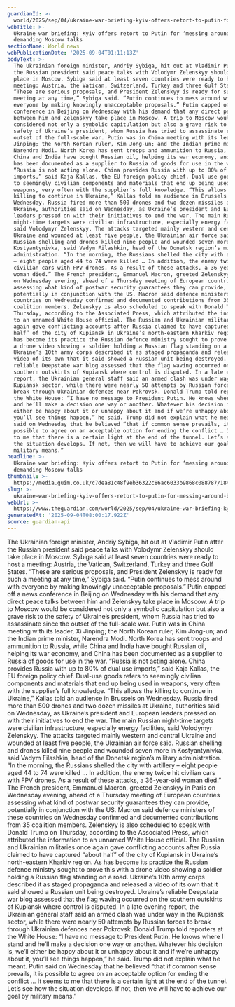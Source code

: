 ```yaml
---
guardianId: >-
  world/2025/sep/04/ukraine-war-briefing-kyiv-offers-retort-to-putin-for-messing-around-by-demanding-moscow-talks
webTitle: >-
  Ukraine war briefing: Kyiv offers retort to Putin for ‘messing around’ by
  demanding Moscow talks
sectionName: World news
webPublicationDate: '2025-09-04T01:11:13Z'
bodyText: >-
  The Ukrainian foreign minister, Andriy Sybiga, hit out at Vladimir Putin after
  the Russian president said peace talks with Volodymr Zelenskyy should take
  place in Moscow. Sybiga said at least seven countries were ready to host a
  meeting: Austria, the Vatican, Switzerland, Turkey and three Gulf States.
  “These are serious proposals, and President Zelenskyy is ready for such a
  meeting at any time,” Sybiga said. “Putin continues to mess around with
  everyone by making knowingly unacceptable proposals.” Putin capped off a news
  conference in Beijing on Wednesday with his demand that any direct peace talks
  between him and Zelenskyy take place in Moscow. A trip to Moscow would be
  considered not only a symbolic capitulation but also a grave risk to the
  safety of Ukraine’s president, whom Russia has tried to assassinate since the
  outset of the full-scale war. Putin was in China meeting with its leader, Xi
  Jinping; the North Korean ruler, Kim Jong-un; and the Indian prime minister,
  Narendra Modi. North Korea has sent troops and ammunition to Russia, while
  China and India have bought Russian oil, helping its war economy, and China
  has been documented as a supplier to Russia of goods for use in the war.
  “Russia is not acting alone. China provides Russia with up to 80% of dual use
  imports,” said Kaja Kallas, the EU foreign policy chief. Dual-use goods refers
  to seemingly civilian components and materials that end up being used in
  weapons, very often with the supplier’s full knowledge. “This allows the
  killing to continue in Ukraine,” Kallas told an audience in Brussels on
  Wednesday. Russia fired more than 500 drones and two dozen missiles at
  Ukraine, authorities said on Wednesday, as Ukraine’s president and European
  leaders pressed on with their initiatives to end the war. The main Russian
  night-time targets were civilian infrastructure, especially energy facilities,
  said Volodymyr Zelenskyy. The attacks targeted mainly western and central
  Ukraine and wounded at least five people, the Ukrainian air force said.
  Russian shelling and drones killed nine people and wounded seven more in
  Kostyantynivka, said Vadym Filashkin, head of the Donetsk region’s military
  administration. “In the morning, the Russians shelled the city with artillery
  – eight people aged 44 to 74 were killed … In addition, the enemy twice hit
  civilian cars with FPV drones. As a result of these attacks, a 36-year-old
  woman died.” The French president, Emmanuel Macron, greeted Zelenskyy in Paris
  on Wednesday evening, ahead of a Thursday meeting of European countries
  assessing what kind of postwar security guarantees they can provide,
  potentially in conjunction with the US. Macron said defence ministers of these
  countries on Wednesday confirmed and documented contributions from 35
  coalition members. Zelenskyy is also scheduled to speak with Donald Trump on
  Thursday, according to the Associated Press, which attributed the information
  to an unnamed White House official. The Russian and Ukrainian militaries once
  again gave conflicting accounts after Russia claimed to have captured “about
  half” of the city of Kupiansk in Ukraine’s north-eastern Kharkiv region. As
  has become its practice the Russian defence ministry sought to prove this with
  a drone video showing a soldier holding a Russian flag standing on a road.
  Ukraine’s 10th army corps described it as staged propaganda and released a
  video of its own that it said showed a Russian unit being destroyed. Ukraine’s
  reliable Deepstate war blog assessed that the flag waving occurred on the
  southern outskirts of Kupiansk where control is disputed. In a late evening
  report, the Ukrainian general staff said an armed clash was under way in the
  Kupiansk sector, while there were nearly 50 attempts by Russian forces to
  break through Ukrainian defences near Pokrovsk. Donald Trump told reporters at
  the White House: “I have no message to President Putin. He knows where I stand
  and he’ll make a decision one way or another. Whatever his decision is, we’ll
  either be happy about it or unhappy about it and if we’re unhappy about it,
  you’ll see things happen,” he said. Trump did not explain what he meant. Putin
  said on Wednesday that he believed “that if common sense prevails, it is
  possible to agree on an acceptable option for ending the conflict … It seems
  to me that there is a certain light at the end of the tunnel. Let’s see how
  the situation develops. If not, then we will have to achieve our goal by
  military means.”
headline: >-
  Ukraine war briefing: Kyiv offers retort to Putin for ‘messing around’ by
  demanding Moscow talks
thumbnail: >-
  https://media.guim.co.uk/c7dea81c48f9eb36322c86ac6033b9868c088787/184_0_1831_1465/500.jpg
slug: >-
  ukraine-war-briefing-kyiv-offers-retort-to-putin-for-messing-around-by-demanding-moscow-talks
webUrl: >-
  https://www.theguardian.com/world/2025/sep/04/ukraine-war-briefing-kyiv-offers-retort-to-putin-for-messing-around-by-demanding-moscow-talks
generatedAt: '2025-09-04T08:00:17.922Z'
source: guardian-api
---
```

The Ukrainian foreign minister, Andriy Sybiga, hit out at Vladimir Putin after the Russian president said peace talks with Volodymr Zelenskyy should take place in Moscow. Sybiga said at least seven countries were ready to host a meeting: Austria, the Vatican, Switzerland, Turkey and three Gulf States. “These are serious proposals, and President Zelenskyy is ready for such a meeting at any time,” Sybiga said. “Putin continues to mess around with everyone by making knowingly unacceptable proposals.” Putin capped off a news conference in Beijing on Wednesday with his demand that any direct peace talks between him and Zelenskyy take place in Moscow. A trip to Moscow would be considered not only a symbolic capitulation but also a grave risk to the safety of Ukraine’s president, whom Russia has tried to assassinate since the outset of the full-scale war. Putin was in China meeting with its leader, Xi Jinping; the North Korean ruler, Kim Jong-un; and the Indian prime minister, Narendra Modi. North Korea has sent troops and ammunition to Russia, while China and India have bought Russian oil, helping its war economy, and China has been documented as a supplier to Russia of goods for use in the war. “Russia is not acting alone. China provides Russia with up to 80% of dual use imports,” said Kaja Kallas, the EU foreign policy chief. Dual-use goods refers to seemingly civilian components and materials that end up being used in weapons, very often with the supplier’s full knowledge. “This allows the killing to continue in Ukraine,” Kallas told an audience in Brussels on Wednesday. Russia fired more than 500 drones and two dozen missiles at Ukraine, authorities said on Wednesday, as Ukraine’s president and European leaders pressed on with their initiatives to end the war. The main Russian night-time targets were civilian infrastructure, especially energy facilities, said Volodymyr Zelenskyy. The attacks targeted mainly western and central Ukraine and wounded at least five people, the Ukrainian air force said. Russian shelling and drones killed nine people and wounded seven more in Kostyantynivka, said Vadym Filashkin, head of the Donetsk region’s military administration. “In the morning, the Russians shelled the city with artillery – eight people aged 44 to 74 were killed … In addition, the enemy twice hit civilian cars with FPV drones. As a result of these attacks, a 36-year-old woman died.” The French president, Emmanuel Macron, greeted Zelenskyy in Paris on Wednesday evening, ahead of a Thursday meeting of European countries assessing what kind of postwar security guarantees they can provide, potentially in conjunction with the US. Macron said defence ministers of these countries on Wednesday confirmed and documented contributions from 35 coalition members. Zelenskyy is also scheduled to speak with Donald Trump on Thursday, according to the Associated Press, which attributed the information to an unnamed White House official. The Russian and Ukrainian militaries once again gave conflicting accounts after Russia claimed to have captured “about half” of the city of Kupiansk in Ukraine’s north-eastern Kharkiv region. As has become its practice the Russian defence ministry sought to prove this with a drone video showing a soldier holding a Russian flag standing on a road. Ukraine’s 10th army corps described it as staged propaganda and released a video of its own that it said showed a Russian unit being destroyed. Ukraine’s reliable Deepstate war blog assessed that the flag waving occurred on the southern outskirts of Kupiansk where control is disputed. In a late evening report, the Ukrainian general staff said an armed clash was under way in the Kupiansk sector, while there were nearly 50 attempts by Russian forces to break through Ukrainian defences near Pokrovsk. Donald Trump told reporters at the White House: “I have no message to President Putin. He knows where I stand and he’ll make a decision one way or another. Whatever his decision is, we’ll either be happy about it or unhappy about it and if we’re unhappy about it, you’ll see things happen,” he said. Trump did not explain what he meant. Putin said on Wednesday that he believed “that if common sense prevails, it is possible to agree on an acceptable option for ending the conflict … It seems to me that there is a certain light at the end of the tunnel. Let’s see how the situation develops. If not, then we will have to achieve our goal by military means.”
